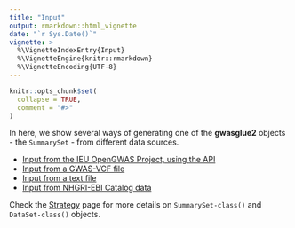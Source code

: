 ```yaml
---
title: "Input"
output: rmarkdown::html_vignette
date: "`r Sys.Date()`"
vignette: >
  %\VignetteIndexEntry{Input}
  %\VignetteEngine{knitr::rmarkdown}
  %\VignetteEncoding{UTF-8}
---
```


```r
knitr::opts_chunk$set(
  collapse = TRUE,
  comment = "#>"
)
```

In here, we show several ways of generating one of the **gwasglue2** objects - the `SummarySet` - from different data sources. 

* [Input from the IEU OpenGWAS Project, using the API](input-opengwas.html)
* [Input from a GWAS-VCF file](input-vcf.html)
* [Input from a text file](input-text.html)
* [Input from NHGRI-EBI Catalog data](input-catalog.html)
<!-- * [Input from a simulated GWAS](input-simGWAS.html) -->



Check the [Strategy](Strategy.html) page for more details on `SummarySet-class()` and `DataSet-class()` objects.

